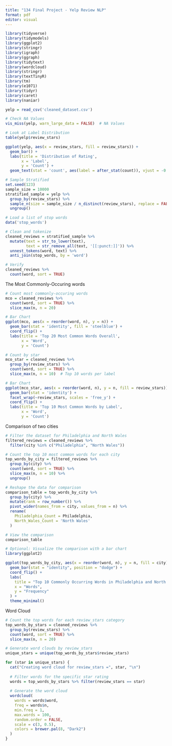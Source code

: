 ```yaml
---
title: "134 Final Project - Yelp Review NLP"
format: pdf
editor: visual
---
```


```r
library(tidyverse)
library(tidymodels)
library(ggplot2)
library(stringr)
library(igraph)
library(ggraph)
library(tidytext)
library(wordcloud)
library(stringr)
library(textTinyR)
library(tm)
library(e1071)
library(tidyr)
library(caret)
library(naniar)

yelp = read_csv('cleaned_dataset.csv')

# Check NA Values
vis_miss(yelp, warn_large_data = FALSE)  # NA Values

# Look at Label Distribution
table(yelp$review_stars)

ggplot(yelp, aes(x = review_stars, fill = review_stars)) +
  geom_bar() +
  labs(title = 'Distribution of Rating',
       x = 'Label',
       y = 'Count') +
  geom_text(stat = 'count', aes(label = after_stat(count)), vjust = -0.3)
```

```r
# Sample Stratified
set.seed(123)
sample_size = 10000
stratified_sample = yelp %>% 
  group_by(review_stars) %>% 
  sample_n(size = sample_size / n_distinct(review_stars), replace = FALSE) %>% 
  ungroup()

# Load a list of stop words
data('stop_words') 

# Clean and tokenize
cleaned_reviews = stratified_sample %>% 
  mutate(text = str_to_lower(text),
         text = str_remove_all(text, '[[:punct:]]')) %>% 
  unnest_tokens(word, text) %>% 
  anti_join(stop_words, by = 'word')

# Verify
cleaned_reviews %>% 
  count(word, sort = TRUE)
```

The Most Commonly-Occuring words

```r
# Count most commonly-occuring words
mco = cleaned_reviews %>% 
  count(word, sort = TRUE) %>% 
  slice_max(n, n = 20)

# Bar Chart
ggplot(mco, aes(x = reorder(word, n), y = n)) +
  geom_bar(stat = 'identity', fill = 'steelblue') +
  coord_flip() +
  labs(title = 'Top 20 Most Common Words Overall',
       x = 'Word',
       y = 'Count')

# Count by star
mco_star = cleaned_reviews %>% 
  group_by(review_stars) %>% 
  count(word, sort = TRUE) %>% 
  slice_max(n, n = 10)  # Top 10 words per label

# Bar Chart
ggplot(mco_star, aes(x = reorder(word, n), y = n, fill = review_stars)) +
  geom_bar(stat = 'identity') +
  facet_wrap(~review_stars, scales = 'free_y') +
  coord_flip() +
  labs(title = 'Top 10 Most Common Words by Label',
       x = 'Word',
       y = 'Count')
```

Comparison of two cities

```r
# Filter the dataset for Philadelphia and North Wales
filtered_reviews = cleaned_reviews %>%
  filter(city %in% c("Philadelphia", "North Wales"))

# Count the top 10 most common words for each city
top_words_by_city = filtered_reviews %>%
  group_by(city) %>%
  count(word, sort = TRUE) %>%
  slice_max(n, n = 10) %>%
  ungroup()

# Reshape the data for comparison
comparison_table = top_words_by_city %>%
  group_by(city) %>%
  mutate(rank = row_number()) %>%
  pivot_wider(names_from = city, values_from = n) %>%
  rename(
    Philadelphia_Count = Philadelphia,
    North_Wales_Count = 'North Wales'
  )

# View the comparison
comparison_table

# Optional: Visualize the comparison with a bar chart
library(ggplot2)

ggplot(top_words_by_city, aes(x = reorder(word, n), y = n, fill = city)) +
  geom_bar(stat = "identity", position = "dodge") +
  coord_flip() +
  labs(
    title = "Top 10 Commonly Occurring Words in Philadelphia and North Wales",
    x = "Words",
    y = "Frequency"
  ) +
  theme_minimal()
```

Word Cloud

```r
# Count the top words for each review_stars category
top_words_by_stars = cleaned_reviews %>%
  group_by(review_stars) %>%
  count(word, sort = TRUE) %>%
  slice_max(n, n = 20)

# Generate word clouds by review_stars
unique_stars = unique(top_words_by_stars$review_stars)

for (star in unique_stars) {
  cat("Creating word cloud for review_stars =", star, "\n")
  
  # Filter words for the specific star rating
  words = top_words_by_stars %>% filter(review_stars == star)
  
  # Generate the word cloud
  wordcloud(
    words = words$word,
    freq = words$n,
    min.freq = 1,
    max.words = 100,
    random.order = FALSE,
    scale = c(3, 0.5),
    colors = brewer.pal(8, "Dark2")
  )
}
```
